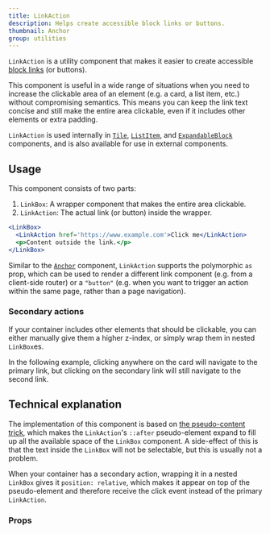 ```yaml
---
title: LinkAction
description: Helps create accessible block links or buttons.
thumbnail: Anchor
group: utilities
---
```


`LinkAction` is a utility component that makes it easier to create accessible [block links](https://adrianroselli.com/2020/02/block-links-cards-clickable-regions-etc.html) (or buttons).

<LiveExample src='LinkAction.main.jsx'>
  <AllExamples.LinkActionMainExample client:load />
</LiveExample>

This component is useful in a wide range of situations when you need to increase the clickable area of an element (e.g. a card, a list item, etc.) without compromising semantics. This means you can keep the link text concise and still make the entire area clickable, even if it includes other elements or extra padding.

`LinkAction` is used internally in [`Tile`](tile#actionable), [`ListItem`](list#with-listitemaction), and [`ExpandableBlock`](expandableblock) components, and is also available for use in external components.

## Usage

This component consists of two parts:

1. `LinkBox`: A wrapper component that makes the entire area clickable.
2. `LinkAction`: The actual link (or button) inside the wrapper.

```jsx
<LinkBox>
  <LinkAction href='https://www.example.com'>Click me</LinkAction>
  <p>Content outside the link.</p>
</LinkBox>
```

Similar to the [`Anchor`](anchor) component, `LinkAction` supports the polymorphic `as` prop, which can be used to render a different link component (e.g. from a client-side router) or a `"button"` (e.g. when you want to trigger an action within the same page, rather than a page navigation).

### Secondary actions

If your container includes other elements that should be clickable, you can either manually give them a higher z-index, or simply wrap them in nested `LinkBox`es.

In the following example, clicking anywhere on the card will navigate to the primary link, but clicking on the secondary link will still navigate to the second link.

<LiveExample src='LinkAction.nested.jsx'>
  <AllExamples.LinkActionNestedExample client:load />
</LiveExample>

## Technical explanation

The implementation of this component is based on [the pseudo-content trick](https://inclusive-components.design/cards/#thepseudocontenttrick), which makes the `LinkAction`'s `::after` pseudo-element expand to fill up all the available space of the `LinkBox` component. A side-effect of this is that the text inside the `LinkBox` will not be selectable, but this is usually not a problem.

When your container has a secondary action, wrapping it in a nested `LinkBox` gives it `position: relative`, which makes it appear on top of the pseudo-element and therefore receive the click event instead of the primary `LinkAction`.

### Props

<PropsTable path='@itwin/itwinui-react/esm/core/LinkAction/LinkAction.d.ts' />

